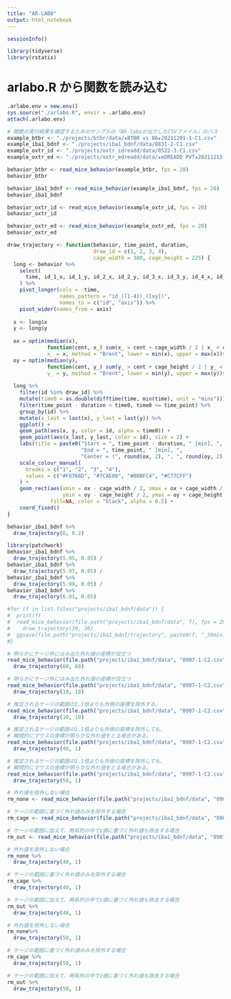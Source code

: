 ```yaml
---
title: "AR-LABO"
output: html_notebook
---
```


```r
sessionInfo()
```

```r
library(tidyverse)
library(rstatix)
```

# arlabo.R から関数を読み込む
```r
.arlabo.env = new.env()
sys.source("./arlabo.R", envir = .arlabo.env)
attach(.arlabo.env)
```

```r
# 関数の実行結果を確認するためのサンプルの「AR-laboが出力したCSVファイル」のパス
example_btbr <- "./projects/btbr/data/★BTBR vs B6★20211201-1-C1.csv"
example_iba1_bdnf <- "./projects/iba1_bdnf/data/0831-2-C1.csv"
example_oxtr_id <- "./projects/oxtr_idreadd/data/0522-3-C1.csv"
example_oxtr_ed <- "./projects/oxtr_edreadd/data/★eDREADD PVT★20211215-1-C1.csv"
```

```r
behavior_btbr <- read_mice_behavior(example_btbr, fps = 20)
behavior_btbr

behavior_iba1_bdnf <- read_mice_behavior(example_iba1_bdnf, fps = 20)
behavior_iba1_bdnf

behavior_oxtr_id <- read_mice_behavior(example_oxtr_id, fps = 20)
behavior_oxtr_id

behavior_oxtr_ed <- read_mice_behavior(example_oxtr_ed, fps = 20)
behavior_oxtr_ed
```

```r
draw_trajectory <- function(behavior, time_point, duration,
                            draw_id = c(1, 2, 3, 4),
                            cage_width = 380, cage_height = 225) {
  long <- behavior %>%
    select(
      time, id_1_x, id_1_y, id_2_x, id_2_y, id_3_x, id_3_y, id_4_x, id_4_y
    ) %>%
    pivot_longer(cols = -time, 
                 names_pattern = "id_([1-4])_([xy])",
                 names_to = c("id", "axis")) %>%
    pivot_wider(names_from = axis)
  
  x <- long$x
  y <- long$y
  
  ox = optim(median(x),
             function(cent, x_) sum(x_ > cent + cage_width / 2 | x_ < cent - cage_width / 2),
             x_ = x, method = "Brent", lower = min(x), upper = max(x))$par
  oy = optim(median(y),
             function(cent, y_) sum(y_ > cent + cage_height / 2 | y_ < cent - cage_height / 2),
             y_ = y, method = "Brent", lower = min(y), upper = max(y))$par
  
  long %>%
    filter(id %in% draw_id) %>%
    mutate(time0 = as.double(difftime(time, min(time), unit = "mins"))) %>%
    filter(time_point - duration < time0, time0 <= time_point) %>%
    group_by(id) %>%
    mutate(x_last = last(x), y_last = last(y)) %>%
    ggplot() +
    geom_path(aes(x, y, color = id, alpha = time0)) +
    geom_point(aes(x_last, y_last, color = id), size = 2) +
    labs(title = paste0("Start = ", time_point - duration, " [min], ",
                        "End = ", time_point, " [min], ",
                        "Center = (", round(ox, 2), ", ", round(oy, 2), ")")) +
    scale_colour_manual(
      breaks = c("1", "2", "3", "4"),
      values = c("#F8766D", "#7CAE00", "#00BFC4", "#C77CFF")
    ) + 
    geom_rect(aes(xmin = ox - cage_width / 2, xmax = ox + cage_width / 2,
                  ymin = oy - cage_height / 2, ymax = oy + cage_height / 2), 
              fill=NA, color = "black", alpha = 0.5) +
    coord_fixed()
}
```

```r
behavior_iba1_bdnf %>%
  draw_trajectory(6, 0.2)
```

```r
library(patchwork)
behavior_iba1_bdnf %>%
  draw_trajectory(5.95, 0.05) /
behavior_iba1_bdnf %>%
  draw_trajectory(5.97, 0.05) /
behavior_iba1_bdnf %>%
  draw_trajectory(5.99, 0.05) /
behavior_iba1_bdnf %>%
  draw_trajectory(6.01, 0.05)
```

```r
#for (f in list.files("projects/iba1_bdnf/data")) {
#  print(f)
#  read_mice_behavior(file.path("projects/iba1_bdnf/data", f), fps = 20) %>%
#    draw_trajectory(30, 30)
#  ggsave(file.path("projects/iba1_bdnf/trajectory", paste0(f, "_30min.png")), device = "png")
#}
```

```r
# 明らかにケージ外にはみ出た外れ値の座標が目立つ
read_mice_behavior(file.path("projects/iba1_bdnf/data", "0907-1-C2.csv"), fps = 20) %>%
  draw_trajectory(60, 60)
```

```r
# 明らかにケージ外にはみ出た外れ値の座標が目立つ
read_mice_behavior(file.path("projects/iba1_bdnf/data", "0907-1-C2.csv"), fps = 20) %>%
  draw_trajectory(10, 10)
```

```r
# 推定されるケージの範囲の1.1倍よりも外側の座標を除外する。
read_mice_behavior(file.path("projects/iba1_bdnf/data", "0907-1-C2.csv"), fps = 20, rm_cage_outlier = TRUE) %>%
  draw_trajectory(10, 10)
```


```r
# 推定されるケージの範囲の1.1倍よりも外側の座標を除外しても、
# 瞬間的にマウスの座標が明らかな外れ値をとる場合がある。
read_mice_behavior(file.path("projects/iba1_bdnf/data", "0907-1-C2.csv"), fps = 20, rm_cage_outlier = TRUE) %>%
  draw_trajectory(40, 1)
```

```r
# 推定されるケージの範囲の1.1倍よりも外側の座標を除外しても、
# 瞬間的にマウスの座標が明らかな外れ値をとる場合がある。
read_mice_behavior(file.path("projects/iba1_bdnf/data", "0907-1-C2.csv"), fps = 20, rm_cage_outlier = TRUE) %>%
  draw_trajectory(50, 1)
```

```r
# 外れ値を除外しない場合
rm_none <- read_mice_behavior(file.path("projects/iba1_bdnf/data", "0907-1-C2.csv"), fps = 20)

# ケージの範囲に基づく外れ値のみを除外する場合
rm_cage <- read_mice_behavior(file.path("projects/iba1_bdnf/data", "0907-1-C2.csv"), fps = 20, rm_cage_outlier = TRUE)

# ケージの範囲に加えて、時系列の中でz値に基づく外れ値も除去する場合
rm_out <- read_mice_behavior(file.path("projects/iba1_bdnf/data", "0907-1-C2.csv"), fps = 20, rm_z_outlier = TRUE, rm_cage_outlier = TRUE)
```

```r
# 外れ値を除外しない場合
rm_none %>%
  draw_trajectory(40, 1)
```

```r
# ケージの範囲に基づく外れ値のみを除外する場合
rm_cage %>%
  draw_trajectory(40, 1)
```

```r
# ケージの範囲に加えて、時系列の中でz値に基づく外れ値も除去する場合
rm_out %>%
  draw_trajectory(40, 1)
```

```r
# 外れ値を除外しない場合
rm_none%>%
  draw_trajectory(50, 1)
```

```r
# ケージの範囲に基づく外れ値のみを除外する場合
rm_cage %>%
  draw_trajectory(50, 1)
```

```r
# ケージの範囲に加えて、時系列の中でz値に基づく外れ値も除去する場合
rm_out %>%
  draw_trajectory(50, 1)
```



